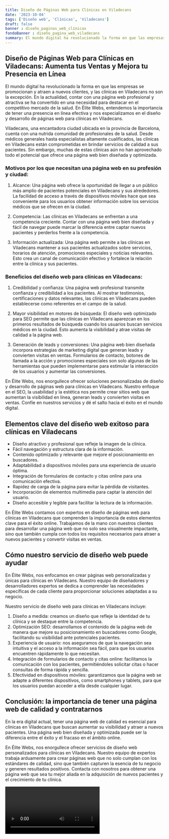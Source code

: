 ```yaml
---
title: Diseño de Páginas Web para Clínicas en Viladecans
date: '2023-10-04'
tags: ['Diseño web', 'Clínicas', 'Viladecans']
draft: false
banner : diseño_paginas_web_clínicas
fondoBanner : diseño_pagina_web_viladecans
summary: El mundo digital ha revolucionado la forma en que las empresas se promocionan y atraen a nuevos clientes, y las clínicas en Viladecans no son la excepción. En la actualidad, contar con una página web profesional y atractiva se ha convertido en una necesidad para destacar en el competitivo mercado de la salud. En Élite Webs, entendemos la importancia de tener una presencia en línea efectiva y nos especializamos en el diseño y desarrollo de páginas web para clínicas en Viladecans.
---
```


## Diseño de Páginas Web para Clínicas en Viladecans: Aumenta tus Ventas y Mejora tu Presencia en Línea

El mundo digital ha revolucionado la forma en que las empresas se promocionan y atraen a nuevos clientes, y las clínicas en Viladecans no son la excepción. En la actualidad, contar con una página web profesional y atractiva se ha convertido en una necesidad para destacar en el competitivo mercado de la salud. En Élite Webs, entendemos la importancia de tener una presencia en línea efectiva y nos especializamos en el diseño y desarrollo de páginas web para clínicas en Viladecans.

Viladecans, una encantadora ciudad ubicada en la provincia de Barcelona, cuenta con una nutrida comunidad de profesionales de la salud. Desde médicos generales hasta especialistas altamente cualificados, las clínicas en Viladecans están comprometidas en brindar servicios de calidad a sus pacientes. Sin embargo, muchas de estas clínicas aún no han aprovechado todo el potencial que ofrece una página web bien diseñada y optimizada.

### Motivos por los que necesitan una página web en su profesión y ciudad:

1. Alcance: Una página web ofrece la oportunidad de llegar a un público más amplio de pacientes potenciales en Viladecans y sus alrededores. La facilidad de acceso a través de dispositivos móviles hace que sea conveniente para los usuarios obtener información sobre los servicios médicos que se ofrecen en la ciudad.

2. Competencia: Las clínicas en Viladecans se enfrentan a una competencia creciente. Contar con una página web bien diseñada y fácil de navegar puede marcar la diferencia entre captar nuevos pacientes y perderlos frente a la competencia.

3. Información actualizada: Una página web permite a las clínicas en Viladecans mantener a sus pacientes actualizados sobre servicios, horarios de atención, promociones especiales y noticias relevantes. Esto crea un canal de comunicación efectivo y fortalece la relación entre la clínica y sus pacientes.

### Beneficios del diseño web para clínicas en Viladecans:

1. Credibilidad y confianza: Una página web profesional transmite confianza y credibilidad a los pacientes. Al mostrar testimonios, certificaciones y datos relevantes, las clínicas en Viladecans pueden establecerse como referentes en el campo de la salud.

2. Mayor visibilidad en motores de búsqueda: El diseño web optimizado para SEO permite que las clínicas en Viladecans aparezcan en los primeros resultados de búsqueda cuando los usuarios buscan servicios médicos en la ciudad. Esto aumenta la visibilidad y atrae visitas de calidad a la página web.

3. Generación de leads y conversiones: Una página web bien diseñada incorpora estrategias de marketing digital que generan leads y convierten visitas en ventas. Formularios de contacto, botones de llamada a la acción y promociones especiales son solo algunas de las herramientas que pueden implementarse para estimular la interacción de los usuarios y aumentar las conversiones.

En Élite Webs, nos enorgullece ofrecer soluciones personalizadas de diseño y desarrollo de páginas web para clínicas en Viladecans. Nuestro enfoque en el SEO, la usabilidad y la estética nos permite crear sitios web que aumentan la visibilidad en línea, generan leads y convierten visitas en ventas. Confíe en nuestros servicios y dé el salto hacia el éxito en el mundo digital.

<GifSeo />

<Cta />

## Elementos clave del diseño web exitoso para clínicas en Viladecans

- Diseño atractivo y profesional que refleje la imagen de la clínica.
- Fácil navegación y estructura clara de la información.
- Contenido optimizado y relevante que mejore el posicionamiento en buscadores.
- Adaptabilidad a dispositivos móviles para una experiencia de usuario óptima.
- Integración de formularios de contacto y citas online para una comunicación efectiva.
- Rapidez de carga de la página para evitar la pérdida de visitantes.
- Incorporación de elementos multimedia para captar la atención del usuario.
- Diseño accesible y legible para facilitar la lectura de la información.

En Élite Webs contamos con expertos en diseño de páginas web para clínicas en Viladecans que comprenden la importancia de estos elementos clave para el éxito online. Trabajamos de la mano con nuestros clientes para desarrollar una página web que no solo sea visualmente impactante, sino que también cumpla con todos los requisitos necesarios para atraer a nuevos pacientes y convertir visitas en ventas.

## Cómo nuestro servicio de diseño web puede ayudar

En Élite Webs, nos enfocamos en crear páginas web personalizadas y únicas para clínicas en Viladecans. Nuestro equipo de diseñadores y desarrolladores expertos se dedica a comprender las necesidades específicas de cada cliente para proporcionar soluciones adaptadas a su negocio.

Nuestro servicio de diseño web para clínicas en Viladecans incluye:

1. Diseño a medida: creamos un diseño que refleje la identidad de tu clínica y se destaque entre la competencia.
2. Optimización SEO: desarrollamos el contenido de la página web de manera que mejore su posicionamiento en buscadores como Google, facilitando su visibilidad ante potenciales pacientes.
3. Experiencia de usuario: nos aseguramos de que la navegación sea intuitiva y el acceso a la información sea fácil, para que los usuarios encuentren rápidamente lo que necesitan.
4. Integración de formularios de contacto y citas online: facilitamos la comunicación con los pacientes, permitiéndoles solicitar citas o hacer consultas de forma rápida y sencilla.
5. Efectividad en dispositivos móviles: garantizamos que la página web se adapte a diferentes dispositivos, como smartphones y tablets, para que los usuarios puedan acceder a ella desde cualquier lugar.

## Conclusión: la importancia de tener una página web de calidad y contratarnos

En la era digital actual, tener una página web de calidad es esencial para clínicas en Viladecans que buscan aumentar su visibilidad y atraer a nuevos pacientes. Una página web bien diseñada y optimizada puede ser la diferencia entre el éxito y el fracaso en el ámbito online.

En Élite Webs, nos enorgullece ofrecer servicios de diseño web personalizados para clínicas en Viladecans. Nuestro equipo de expertos trabaja arduamente para crear páginas web que no solo cumplan con los estándares de calidad, sino que también capturen la esencia de tu negocio y generen resultados positivos. Contacta con nosotros para obtener una página web que sea tu mejor aliada en la adquisición de nuevos pacientes y el crecimiento de tu clínica.

<Video />

<CtaBot job='Clínicas' city='Viladecans'/>

<Gmaps query='Viladecans+españa+maps' />